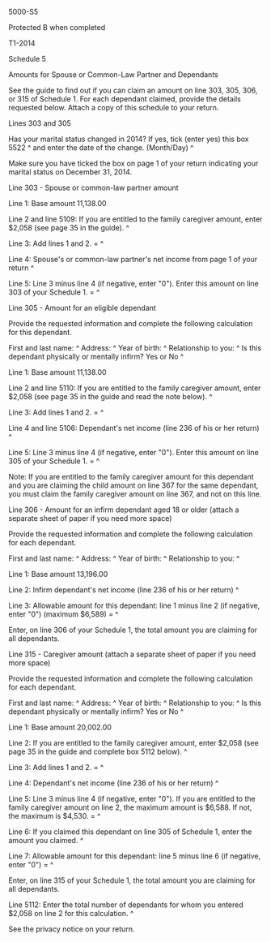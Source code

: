 ﻿5000-S5 
 
Protected B when completed 
 
T1-2014 
 
Schedule 5 
 
Amounts for Spouse or Common-Law Partner and Dependants 
 
See the guide to find out if you can claim an amount on line 303, 305, 306, 
or 315 of Schedule 1. For each dependant claimed, provide the details 
requested below. Attach a copy of this schedule to your return. 
 
Lines 303 and 305 
 
Has your marital status changed in 2014? If yes, tick (enter yes) this box 
5522 ^
and enter the date of the change. (Month/Day) ^
 
Make sure you have ticked the box on page 1 of your return indicating your 
marital status on December 31, 2014. 
 
Line 303 - Spouse or common-law partner amount 
 
Line 1: Base amount 11,138.00 
 
Line 2 and line 5109: If you are entitled to the family caregiver amount, 
enter $2,058 (see page 35 in the guide). ^
 
Line 3: Add lines 1 and 2. = ^
 
Line 4: Spouse's or common-law partner's net income from page 1 of your 
return ^
 
Line 5: Line 3 minus line 4 (if negative, enter "0"). Enter this amount on 
line 303 of your Schedule 1. = ^
 
Line 305 - Amount for an eligible dependant 
 
Provide the requested information and complete the following calculation for 
this dependant. 
 
First and last name: ^
Address: ^
Year of birth: ^
Relationship to you: ^
Is this dependant physically or mentally infirm? Yes or No ^
 
Line 1: Base amount 11,138.00 
 
Line 2 and line 5110: If you are entitled to the family caregiver amount, 
enter $2,058 (see page 35 in the guide and read the note below). ^
 
Line 3: Add lines 1 and 2. = ^
 
Line 4 and line 5106: Dependant's net income (line 236 of his or her return) 
^
 
Line 5: Line 3 minus line 4 (if negative, enter "0"). Enter this amount on 
line 305 of your Schedule 1. = ^
 
Note: If you are entitled to the family caregiver amount for this dependant 
and you are claiming the child amount on line 367 for the same dependant, you 
must claim the family caregiver amount on line 367, and not on this line. 
 
Line 306 - Amount for an infirm dependant aged 18 or older (attach a separate 
sheet of paper if you need more space) 
 
Provide the requested information and complete the following calculation for 
each dependant. 
 
First and last name: ^
Address: ^
Year of birth: ^
Relationship to you: ^
 
Line 1: Base amount 13,196.00 
 
Line 2: Infirm dependant's net income (line 236 of his or her return) ^
 
Line 3: Allowable amount for this dependant: line 1 minus line 2 (if 
negative, enter "0") (maximum $6,589) = ^
 
Enter, on line 306 of your Schedule 1, the total amount you are claiming for 
all dependants. 
 
Line 315 - Caregiver amount (attach a separate sheet of paper if you need 
more space) 
 
Provide the requested information and complete the following calculation for 
each dependant. 
 
First and last name: ^
Address: ^
Year of birth: ^
Relationship to you: ^
Is this dependant physically or mentally infirm? Yes or No ^
 
Line 1: Base amount 20,002.00 
 
Line 2: If you are entitled to the family caregiver amount, enter $2,058 (see 
page 35 in the guide and complete box 5112 below). ^
 
Line 3: Add lines 1 and 2. = ^
 
Line 4: Dependant's net income (line 236 of his or her return) ^
 
Line 5: Line 3 minus line 4 (if negative, enter "0"). If you are entitled to 
the family caregiver amount on line 2, the maximum amount is $6,588. If not, 
the maximum is $4,530. = ^
 
Line 6: If you claimed this dependant on line 305 of Schedule 1, enter the 
amount you claimed. ^
 
Line 7: Allowable amount for this dependant: line 5 minus line 6 (if 
negative, enter "0") = ^
 
Enter, on line 315 of your Schedule 1, the total amount you are claiming for 
all dependants. 
 
Line 5112: Enter the total number of dependants for whom you entered $2,058 
on line 2 for this calculation. ^
 
See the privacy notice on your return.
